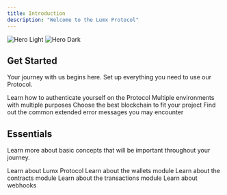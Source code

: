 ```yaml
---
title: Introduction
description: "Welcome to the Lumx Protocol"
---
```


<img alt="Hero Light" className="block dark:hidden" src="/images/d-light.svg" />

<img alt="Hero Dark" className="hidden dark:block" src="/images/d-dark.svg" />

## Get Started

Your journey with us begins here. Set up everything you need to use our Protocol.

<CardGroup cols={2}>
  <Card title="Authentication" href="/get-started/authentication">
    Learn how to authenticate yourself on the Protocol
  </Card>
  <Card title="Environments" href="/get-started/environments">
    Multiple environments with multiple purposes
  </Card>
  <Card title="Blockchains" href="/get-started/blockchains">
    Choose the best blockchain to fit your project
  </Card>
  <Card title="Troubleshooting" href="/get-started/troubleshooting">
    Find out the common extended error messages you may encounter
  </Card>
</CardGroup>

## Essentials

Learn more about basic concepts that will be important throughout your journey.

<CardGroup cols={2}>
  <Card title="Protocol" href="/essentials/protocol">
    Learn about Lumx Protocol
  </Card>
  <Card title="Wallets" href="/essentials/wallets">
    Learn about the wallets module
  </Card>
  <Card title="Contracts" href="/essentials/contracts">
    Learn about the contracts module
  </Card>
  <Card title="Transactions" href="/essentials/transactions">
    Learn about the transactions module
  </Card>
  <Card title="Webhooks" href="/essentials/webhooks">
    Learn about webhooks
  </Card>
</CardGroup>
